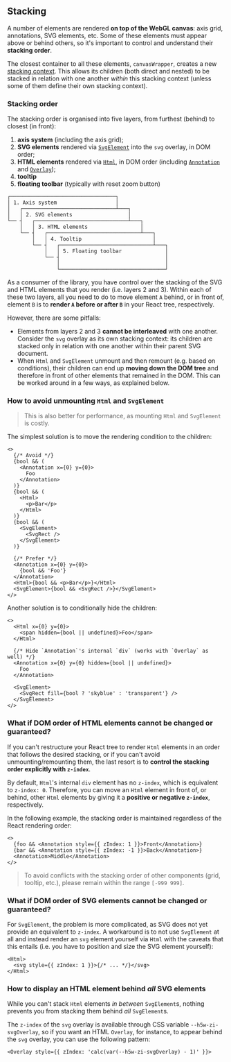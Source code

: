 
<Meta title="Stacking" />

## Stacking

A number of elements are rendered **on top of the WebGL canvas**: axis grid, annotations, SVG elements, etc.
Some of these elements must appear above or behind others, so it's important to control and understand their **stacking order**.

The closest container to all these elements, `canvasWrapper`, creates a new [stacking context](https://developer.mozilla.org/en-US/docs/Web/CSS/CSS_Positioning/Understanding_z_index/The_stacking_context).
This allows its children (both direct and nested) to be stacked in relation with one another _within_ this stacking context (unless some of them define their own stacking context).

### Stacking order

The stacking order is organised into five layers, from furthest (behind) to closest (in front):

1. **axis system** (including the axis grid);
2. **SVG elements** rendered via [`SvgElement`](http://localhost:6006/?path=/story/building-blocks-svgelement--default) into the `svg` overlay, in DOM order;
3. **HTML elements** rendered via [`Html`](http://localhost:6006/?path=/story/building-blocks-html--default), in DOM order (including [`Annotation`](http://localhost:6006/?path=/story/building-blocks-annotation--default) and [`Overlay`](http://localhost:6006/?path=/story/building-blocks-overlay--default));
4. **tooltip**
5. **floating toolbar** (typically with reset zoom button)

```
┌──────────────────────────────────┐
│ 1. Axis system                   │
│   ┌──────────────────────────────┴───┐
│   │ 2. SVG elements                  │
└── ┤   ┌──────────────────────────────┴───┐
    │   │ 3. HTML elements                 │
    └── ┤   ┌──────────────────────────────┴───┐
        │   │ 4. Tooltip                       │
        └── ┤   ┌──────────────────────────────┴───┐
            │   │ 5. Floating toolbar              │
            └── ┤                                  │
                │                                  │
                └──────────────────────────────────┘
```

As a consumer of the library, you have control over the stacking of the SVG and HTML elements that you render (i.e. layers 2 and 3).
Within each of these two layers, all you need to do to move element `A` behind, or in front of, element `B` is to **render `A`
before or after `B`** in your React tree, respectively.

However, there are some pitfalls:

- Elements from layers 2 and 3 **cannot be interleaved** with one another. Consider the `svg` overlay as its own stacking context:
  its children are stacked only in relation with one another within their parent SVG document.
- When `Html` and `SvgElement` unmount and then remount (e.g. based on conditions), their children can end up **moving down the DOM tree** and therefore
  in front of other elements that remained in the DOM. This can be worked around in a few ways, as explained below.

### How to avoid unmounting `Html` and `SvgElement`

> This is also better for performance, as mounting `Html` and `SvgElement` is costly.

The simplest solution is to move the rendering condition to the children:

```tsx
<>
  {/* Avoid */}
  {bool && (
    <Annotation x={0} y={0}>
      Foo
    </Annotation>
  )}
  {bool && (
    <Html>
      <p>Bar</p>
    </Html>
  )}
  {bool && (
    <SvgElement>
      <SvgRect />
    </SvgElement>
  )}

  {/* Prefer */}
  <Annotation x={0} y={0}>
    {bool && 'Foo'}
  </Annotation>
  <Html>{bool && <p>Bar</p>}</Html>
  <SvgElement>{bool && <SvgRect />}</SvgElement>
</>
```

Another solution is to conditionally hide the children:

```tsx
<>
  <Html x={0} y={0}>
    <span hidden={bool || undefined}>Foo</span>
  </Html>

  {/* Hide `Annotation`'s internal `div` (works with `Overlay` as well) */}
  <Annotation x={0} y={0} hidden={bool || undefined}>
    Foo
  </Annotation>

  <SvgElement>
    <SvgRect fill={bool ? 'skyblue' : 'transparent'} />
  </SvgElement>
</>
```

### What if DOM order of HTML elements cannot be changed or guaranteed?

If you can't restructure your React tree to render `Html` elements in an order that follows the desired stacking,
or if you can't avoid unmounting/remounting them, the last resort is to **control the stacking order explicitly with `z-index`**.

By default, `Html`'s internal `div` element has no `z-index`, which is equivalent to `z-index: 0`.
Therefore, you can move an `Html` element in front of, or behind, other `Html` elements by giving
it a **positive or negative `z-index`**, respectively.

In the following example, the stacking order is maintained regardless of the React rendering order:

```tsx
<>
  {foo && <Annotation style={{ zIndex: 1 }}>Front</Annotation>}
  {bar && <Annotation style={{ zIndex: -1 }}>Back</Annotation>}
  <Annotation>Middle</Annotation>
</>
```

> To avoid conflicts with the stacking order of other components (grid, tooltip, etc.), please remain within the range `[-999 999]`.

### What if DOM order of SVG elements cannot be changed or guaranteed?

For `SvgElement`, the problem is more complicated, as SVG does not yet provide an equivalent to `z-index`.
A workaround is to not use `SvgElement` at all and instead render an `svg` element yourself via `Html` with the caveats
that this entails (i.e. you have to position and size the SVG element yourself):

```tsx
<Html>
  <svg style={{ zIndex: 1 }}>{/* ... */}</svg>
</Html>
```

### How to display an HTML element behind _all_ SVG elements

While you can't stack `Html` elements _in between_ `SvgElement`s, nothing prevents you from stacking them behind _all_ `SvgElement`s.

The `z-index` of the `svg` overlay is available through CSS variable `--h5w-zi-svgOverlay`,
so if you want an HTML `Overlay`, for instance, to appear behind the `svg` overlay, you can use the following pattern:

```tsx
<Overlay style={{ zIndex: 'calc(var(--h5w-zi-svgOverlay) - 1)' }}>
```
